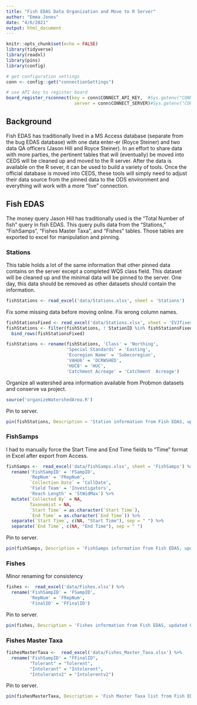```yaml
---
title: "Fish EDAS Data Organization and Move to R Server"
author: "Emma Jones"
date: "4/6/2021"
output: html_document
---
```


```r
knitr::opts_chunk$set(echo = FALSE)
library(tidyverse)
library(readxl)
library(pins)
library(config)

# get configuration settings
conn <- config::get("connectionSettings")

# use API key to register board
board_register_rsconnect(key = conn$CONNECT_API_KEY,  #Sys.getenv("CONNECT_API_KEY"),
                          server = conn$CONNECT_SERVER)#Sys.getenv("CONNECT_SERVER"))
```

## Background

Fish EDAS has traditionally lived in a MS Access database (separate from the bug EDAS database) with one data enter-er (Royce Steiner) and two data QA officers (Jason Hill and Royce Steiner). In an effort to share data with more parties, the pertinent tables that will (eventually) be moved into CEDS will be cleaned up and moved to the R server. After the data is available on the R sever, it can be used to build a variety of tools. Once the official database is moved into CEDS, these tools will simply need to adjust their data source from the pinned data to the ODS environment and everything will work with a more "live" connection.

## Fish EDAS 

The money query Jason Hill has traditionally used is the "Total Number of fish" query in fish EDAS. This query pulls data from the "Stations," "FishSamps", "Fishes Master Taxa", and "Fishes" tables. Those tables are exported to excel for manipulation and pinning.

### Stations

This table holds a lot of the same information that other pinned data contains on the server except a completed WQS class field. This dataset will be cleaned up and the minimal data will be pinned to the server. One day, this data should be removed as other datasets should contain the information.

```r
fishStations <- read_excel('data/Stations.xlsx', sheet = 'Stations')
```

Fix some missing data before moving online. Fix wrong column names.

```r
fishStationsFixed <- read_excel('data/Stations.xlsx', sheet = 'EVJfixes')
fishStations <- filter(fishStations, ! StationID %in% fishStationsFixed$StationID) %>% 
  bind_rows(fishStationsFixed)

fishStations <- rename(fishStations, 'Class' = 'Northing',
                       'Special Standards' = 'Easting', 
                       'Ecoregion Name' = 'Subecoregion', 
                       'VAHU6' = 'DCRWSHED',
                       'HUC8' = 'HUC',
                       'Catchment Acreage' = 'Catchment  Acreage')
```

Organize all watershed area information available from Probmon datasets and conserve va project.

```r
source('organizeWatershedArea.R')
```




Pin to server.

```r
pin(fishStations, Description = 'Station information from Fish EDAS, updated 04/06/2021', board = 'rsconnect')
```


### FishSamps

I had to manually force the Start Time and End Time fields to "Time" format in Excel after export from Access.

```r
fishSamps <-  read_excel('data/fishSamps.xlsx', sheet = 'FishSamps') %>% 
  rename('FishSampID' = 'FSampID',
         'RepNum' = 'FRepNum', 
         `Collection Date` = 'CollDate', 
         'Field Team' = 'Investigators',
         'Reach Length' = 'StWidMax') %>% 
  mutate(`Collected By` = NA, 
         Taxonomist = NA,
         `Start Time` = as.character(`Start Time`),
         `End Time` = as.character(`End Time`)) %>% 
  separate(`Start Time`, c(NA, "Start Time"), sep = " ") %>% 
  separate(`End Time`, c(NA, "End Time"), sep = " ")
```

Pin to server.

```r
pin(fishSamps, Description = 'FishSamps information from Fish EDAS, updated 04/06/2021', board = 'rsconnect')
```


### Fishes

Minor renaming for consistency

```r
fishes <-  read_excel('data/Fishes.xlsx') %>% 
  rename('FishSampID' = 'FSampID',
         'RepNum' = 'FRepNum', 
         'FinalID' = 'FFinalID')
```


Pin to server.

```r
pin(fishes, Description = 'Fishes information from Fish EDAS, updated 04/06/2021', board = 'rsconnect')
```


### Fishes Master Taxa

```r
fishesMasterTaxa <-  read_excel('data/Fishes_Master_Taxa.xlsx') %>% 
  rename('FishSampID' = "FFinalID",
         "Tolerant" = "Tolerent", 
         "Intolerant" = "Intolerent",
         "Intolerantv2" = "Intolerentv2")
```

Pin to server.

```r
pin(fishesMasterTaxa, Description = 'Fish Master Taxa list from Fish EDAS, updated 04/06/2021', board = 'rsconnect')
```

